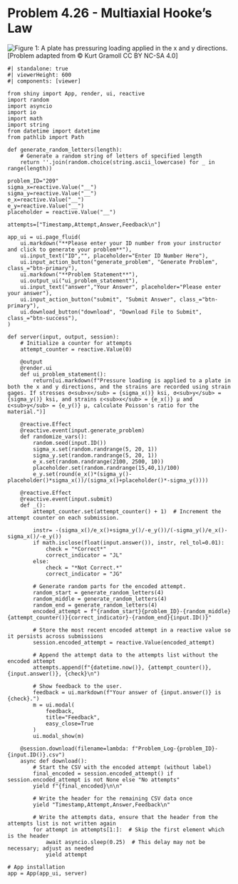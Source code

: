 # Problem 4.26 - Multiaxial Hooke's Law {.unnumbered}

![Figure 1: A plate has pressuring loading applied in the x and y directions.](images/209.png){fig-alt="Picture with a plate undergoing pressure loading in the x and y directions. Strain values for x and y are listed from recordings by strain gages."}
\[Problem adapted from © Kurt Gramoll CC BY NC-SA 4.0\]
```shinylive-python
#| standalone: true
#| viewerHeight: 600
#| components: [viewer]

from shiny import App, render, ui, reactive
import random
import asyncio
import io
import math
import string
from datetime import datetime
from pathlib import Path

def generate_random_letters(length):
    # Generate a random string of letters of specified length
    return ''.join(random.choice(string.ascii_lowercase) for _ in range(length))  

problem_ID="209"
sigma_x=reactive.Value("__")
sigma_y=reactive.Value("__")
e_x=reactive.Value("__")
e_y=reactive.Value("__")
placeholder = reactive.Value("__")
  
attempts=["Timestamp,Attempt,Answer,Feedback\n"]

app_ui = ui.page_fluid(
    ui.markdown("**Please enter your ID number from your instructor and click to generate your problem**"),
    ui.input_text("ID","", placeholder="Enter ID Number Here"),
    ui.input_action_button("generate_problem", "Generate Problem", class_="btn-primary"),
    ui.markdown("**Problem Statement**"),
    ui.output_ui("ui_problem_statement"),
    ui.input_text("answer","Your Answer", placeholder="Please enter your answer"),
    ui.input_action_button("submit", "Submit Answer", class_="btn-primary"),
    ui.download_button("download", "Download File to Submit", class_="btn-success"),
)

def server(input, output, session):
    # Initialize a counter for attempts
    attempt_counter = reactive.Value(0)

    @output
    @render.ui
    def ui_problem_statement():
        return[ui.markdown(f"Pressure loading is applied to a plate in both the x and y directions, and the strains are recorded using strain gages. If stresses σ<sub>x</sub> = {sigma_x()} ksi, σ<sub>y</sub> = {sigma_y()} ksi, and strains ε<sub>x</sub> = {e_x()} µ and ε<sub>y</sub> = {e_y()} µ, calculate Poisson's ratio for the material.")]
    
    @reactive.Effect
    @reactive.event(input.generate_problem)
    def randomize_vars():
        random.seed(input.ID())
        sigma_x.set(random.randrange(5, 20, 1))
        sigma_y.set(random.randrange(5, 20, 1))
        e_x.set(random.randrange(2100, 2500, 10))
        placeholder.set(random.randrange(15,40,1)/100)
        e_y.set(round(e_x()*(sigma_y()-placeholder()*sigma_x())/(sigma_x()+placeholder()*-sigma_y())))
        
    @reactive.Effect
    @reactive.event(input.submit)
    def _():
        attempt_counter.set(attempt_counter() + 1)  # Increment the attempt counter on each submission.
        
        instr= -(sigma_x()/e_x()+sigma_y()/-e_y())/(-sigma_y()/e_x()-sigma_x()/-e_y())
        if math.isclose(float(input.answer()), instr, rel_tol=0.01):
            check = "*Correct*"
            correct_indicator = "JL"
        else:
            check = "*Not Correct.*"
            correct_indicator = "JG"

        # Generate random parts for the encoded attempt.
        random_start = generate_random_letters(4)
        random_middle = generate_random_letters(4)
        random_end = generate_random_letters(4)
        encoded_attempt = f"{random_start}{problem_ID}-{random_middle}{attempt_counter()}{correct_indicator}-{random_end}{input.ID()}"

        # Store the most recent encoded attempt in a reactive value so it persists across submissions
        session.encoded_attempt = reactive.Value(encoded_attempt)

        # Append the attempt data to the attempts list without the encoded attempt
        attempts.append(f"{datetime.now()}, {attempt_counter()}, {input.answer()}, {check}\n")

        # Show feedback to the user.
        feedback = ui.markdown(f"Your answer of {input.answer()} is {check}.")
        m = ui.modal(
            feedback,
            title="Feedback",
            easy_close=True
        )
        ui.modal_show(m)

    @session.download(filename=lambda: f"Problem_Log-{problem_ID}-{input.ID()}.csv")
    async def download():
        # Start the CSV with the encoded attempt (without label)
        final_encoded = session.encoded_attempt() if session.encoded_attempt is not None else "No attempts"
        yield f"{final_encoded}\n\n"
        
        # Write the header for the remaining CSV data once
        yield "Timestamp,Attempt,Answer,Feedback\n"
        
        # Write the attempts data, ensure that the header from the attempts list is not written again
        for attempt in attempts[1:]:  # Skip the first element which is the header
            await asyncio.sleep(0.25)  # This delay may not be necessary; adjust as needed
            yield attempt

# App installation
app = App(app_ui, server)
```
